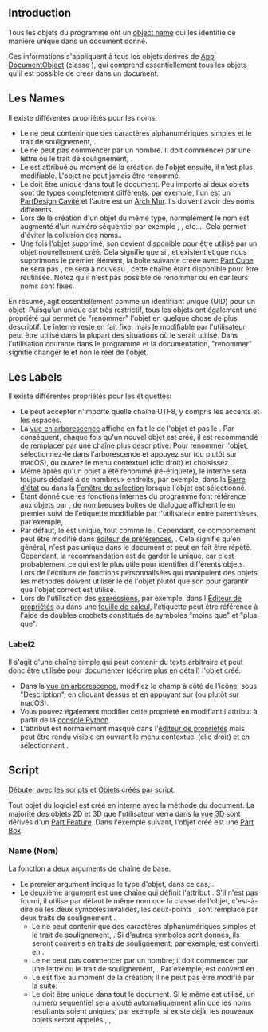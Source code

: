 <languages/>

== Introduction ==

{{TOCright}}

Tous les objets du programme ont un [[Object_name/fr|object name]] qui les identifie de manière unique dans un document donné.

Ces informations s'appliquent à tous les objets dérivés de [[App_DocumentObject/fr|App DocumentObject]] (classe {{incode|App::DocumentObject}}), qui comprend essentiellement tous les objets qu'il est possible de créer dans un document.

<span id="Names"></span>
== Les Names ==

Il existe différentes propriétés pour les noms:
* Le {{incode|Name}} ne peut contenir que des caractères alphanumériques simples et le trait de soulignement, {{incode|[_0-9a-zA-Z]}}.
* Le {{incode|Name}} ne peut pas commencer par un nombre. Il doit commencer par une lettre ou le trait de soulignement, {{incode|[_a-zA-Z]}}.
* Le {{incode|Name}} est attribué au moment de la création de l'objet ensuite, il n'est plus modifiable. L'objet ne peut jamais être renommé.
* Le {{incode|Name}} doit être unique dans tout le document. Peu importe si deux objets sont de types complètement différents, par exemple, l'un est un [[PartDesign_Pocket/fr|PartDesign Cavité]] et l'autre est un [[Arch_Wall/fr|Arch Mur]]. Ils doivent avoir des noms différents.
* Lors de la création d'un objet du même type, normalement le nom est augmenté d'un numéro séquentiel par exemple {{incode|Box}}, {{incode|Box001}}, {{incode|Box002}} etc.... Cela permet d'éviter la collusion des noms..
* Une fois l'objet supprimé, son {{incode|Name}} devient disponible pour être utilisé par un objet nouvellement créé. Cela signifie que si {{incode|Box}}, {{incode|Box001}} et {{incode|Box002}} existent et que nous supprimons le premier élément, la boîte suivante créée avec [[Part_Box/fr|Part Cube]] ne sera pas {{incode|Box003}}, ce sera à nouveau {{incode|Box}}, cette chaîne étant disponible pour être réutilisée. Notez qu'il n'est pas possible de renommer {{incode|Box001}} ou {{incode|Box002}} en {{incode|Box}} car leurs noms sont fixes.

En résumé, {{incode|Name}} agit essentiellement comme un identifiant unique (UID) pour un objet. Puisqu'un {{incode|Name}} unique est très restrictif, tous les objets ont également une propriété {{incode|Label}} qui permet de "renommer" l'objet en quelque chose de plus descriptif. Le {{incode|Name}} interne reste en fait fixe, mais le {{incode|Label}} modifiable par l'utilisateur peut être utilisé dans la plupart des situations où le {{incode|Name}} serait utilisé. Dans l'utilisation courante dans le programme et la documentation, "renommer" signifie changer le {{incode|Label}} et non le {{incode|Name}} réel de l'objet.

<span id="Labels"></span>
== Les Labels ==

Il existe différentes propriétés pour les étiquettes:
* Le {{incode|Label}} peut accepter n'importe quelle chaîne UTF8, y compris les accents et les espaces.
* La [[Tree_view/fr|vue en arborescence]] affiche en fait le {{incode|Label}} de l'objet et pas le {{incode|Name}}. Par conséquent, chaque fois qu'un nouvel objet est créé, il est recommandé de remplacer {{incode|Label}} par une chaîne plus descriptive. Pour renommer l'objet, sélectionnez-le dans l'arborescence et appuyez sur {{KEY|F2}} (ou plutôt {{KEY|Return}} sur macOS), ou ouvrez le menu contextuel (clic droit) et choisissez {{MenuCommand|Rename}}.
* Même après qu'un objet a été renommé (ré-étiqueté), le {{incode|Name}} interne sera toujours déclaré à de nombreux endroits, par exemple, dans la [[Status_bar/fr|Barre d'état]] ou dans la [[Selection_view/fr|Fenêtre de sélection]] lorsque l'objet est sélectionné.
* Étant donné que les fonctions internes du programme font référence aux objets par {{incode|Name}}, de nombreuses boîtes de dialogue affichent le {{incode|Name}} en premier suivi de l'étiquette {{incode|Label}} modifiable par l'utilisateur entre parenthèses, par exemple, {{incode|Box (Extruded piece)}}.
* Par défaut, le {{incode|Label}} est unique, tout comme le {{incode|Name}}. Cependant, ce comportement peut être modifié dans [[Preferences_Editor|éditeur de préférences]], {{MenuCommand|Edition → Préférences → Général → Document → Autoriser la duplication des étiquettes dans un document}}. Cela signifie qu'en général, {{incode|Label}} n'est pas unique dans le document et peut en fait être répété. Cependant, la recommandation est de garder le {{incode|Label}} unique, car c'est probablement ce qui est le plus utile pour identifier différents objets. Lors de l'écriture de fonctions personnalisées qui manipulent des objets, les méthodes doivent utiliser le {{incode|Name}} de l'objet plutôt que son {{incode|Label}} pour garantir que l'objet correct est utilisé.
* Lors de l'utilisation des [[Expressions/fr|expressions]], par exemple, dans l'[[Property_editor/fr|Éditeur de propriétés]] ou dans une [[Spreadsheet/fr|feuille de calcul]], l'étiquette peut être référencé à l'aide de doubles crochets constitués de symboles "moins que" et "plus que".

{{Code|code=
<<Custom Label With Spaces>>.Height
<<Label may use UTF8 characters>>.Width
}}

=== Label2 ===

<div class="mw-translate-fuzzy">
Il s'agit d'une chaîne simple qui peut contenir du texte arbitraire et peut donc être utilisée pour documenter (décrire plus en détail) l'objet créé.
* Dans la [[Tree_view/fr|vue en arborescence]], modifiez le champ à côté de l'icône, sous "Description", en cliquant dessus et en appuyant sur {{KEY|F2}} (ou plutôt {{KEY|Retour}} sur macOS).
* Vous pouvez également modifier cette propriété en modifiant l'attribut {{incode|Label2}} à partir de la [[Python_console/fr|console Python]].
* L'attribut {{PropertyData|Label2}} est normalement masqué dans l'[[Property_editor/fr|éditeur de propriétés]] mais peut être rendu visible en ouvrant le menu contextuel (clic droit) et en sélectionnant {{MenuCommand|Afficher tout}}.
</div>

<span id="Scripting"></span>
== Script ==

{{Emphasis|Voir aussi :}} [[FreeCAD_Scripting_Basics/fr|Débuter avec les scripts]] et [[Scripted_objects/fr|Objets créés par script]].

Tout objet du logiciel est créé en interne avec la méthode {{incode|addObject()}} du document. La majorité des objets 2D et 3D que l'utilisateur verra dans la [[3D_view/fr|vue 3D]] sont dérivés d'un [[Part_Feature/fr|Part Feature]]. Dans l'exemple suivant, l'objet créé est une [[Part_Box/fr|Part Box]].

{{Code|code=
import FreeCAD as App

doc = App.newDocument()
obj = doc.addObject("Part::Box", "Name")
obj.Label = "Custom label"
}}

<span id="Name"></span>
=== Name (Nom) ===

La fonction {{incode|addObject}} a deux arguments de chaîne de base.

* Le premier argument indique le type d'objet, dans ce cas, {{incode|"Part::Box"}}.
* Le deuxième argument est une chaîne qui définit l'attribut {{incode|Name}}. S'il n'est pas fourni, il utilise par défaut le même nom que la classe de l'objet, c'est-à-dire {{incode|"Part__Box"}} où les deux symboles invalides, les deux-points {{incode|::}}, sont remplacé par deux traits de soulignement {{incode|__}}.
** Le {{incode|Nom}} ne peut contenir que des caractères alphanumériques simples et le trait de soulignement, {{incode|[_0-9a-zA-Z]}}. Si d'autres symboles sont donnés, ils seront convertis en traits de soulignement; par exemple, {{incode|"A+B:C*"}} est converti en {{incode|"A_B_C_"}}.
** Le {{incode|Name}} ne peut pas commencer par un nombre; il doit commencer par une lettre ou le trait de soulignement, {{incode|[_a-zA-Z]}}. Par exemple, {{incode|"123ABC"}} est converti en {{incode|"_23ABC"}}.
** Le {{incode|Name}} est fixe au moment de la création; il ne peut pas être modifié par la suite.
** Le {{incode|Name}} doit être unique dans tout le document. Si le même {{incode|"Nom"}} est utilisé, un numéro séquentiel sera ajouté automatiquement afin que les noms résultants soient uniques; par exemple, si {{incode|"Name"}} existe déjà, les nouveaux objets seront appelés {{incode|"Name001"}}, {{incode|"Name002"}}, {{incode|"Name003"} } etc...

<span id="Label"></span>
===Label (Etiquette) ===

{{Incode|Label}} est une propriété de l'objet créé et peut être changé en un texte plus significatif.
* Lors de la création de l'objet, le {{incode|Label}} est le même que le {{incode|Name}}.
* Cependant, contrairement au {{incode|Name}}, {{incode|Label}} peut accepter n'importe quelle chaîne UTF8 y compris les accents et les espaces.
* Le {{incode|Label}} peut être modifié à tout moment en affectant simplement la chaîne souhaitée, <code>obj.Label = "New label"</code>

<span id="Getting_an_object_by_Name_or_Label"></span>
=== Accéder à un objet par Name ou Label  ===

Tous les objets d'un document sont des attributs de données de l'objet [[App_DocumentObject/fr|Document]] correspondant. Le nom de l'attribut correspond à {{incode|Name}} interne de l'objet.

{{Code|code=
import FreeCAD as App

obj1 = App.ActiveDocument.Box
obj2 = App.ActiveDocument.Box001
obj3 = App.ActiveDocument.Box002
}}

Cela équivaut à utiliser la méthode {{incode|getObject}} de document.
{{Code|code=
import FreeCAD as App

obj1 = App.ActiveDocument.getObject('Box')
obj2 = App.ActiveDocument.getObject('Box001')
obj3 = App.ActiveDocument.getObject('Box002')
}}

Cependant, il est également possible d'obtenir l'objet par {{incode|Label}} davantage descriptif.
{{Code|code=
import FreeCAD as App

obj1 = App.ActiveDocument.getObjectsByLabel("Concrete wall")[0]
obj2 = App.ActiveDocument.getObjectsByLabel("Custom parallelepiped")[0]
obj3 = App.ActiveDocument.getObjectsByLabel("Some special name for this cube__002")[0]
}}

Étant donné que {{incode|Label}} n'est en général pas unique, la méthode {{incode|getObjectsByLabel}} renvoie une liste avec tous les objets trouvés avec cette {{incode|Label}}. Cependant, si {{incode|Label}} est unique dans le document, le premier élément de cette liste doit être l'objet souhaité.

{{Userdocnavi{{#translation:}}}}